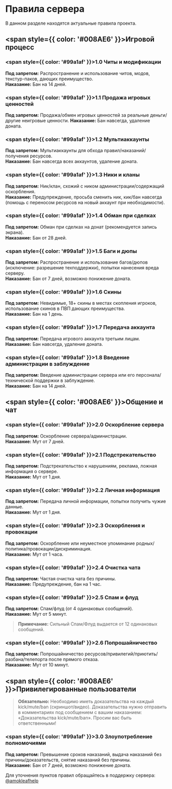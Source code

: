 
# Правила сервера

В данном разделе находятся актуальные правила проекта.

## <span style={{ color: '#008AE6' }}>Игровой процесс</span>

### <span style={{ color: '#99a1af' }}>1.0 Читы и модификации</span>
**Под запретом:** Распространение и использование читов, модов, текстур-паков, дающих преимущество.  
**Наказание:** Бан на 14 дней.

### <span style={{ color: '#99a1af' }}>1.1 Продажа игровых ценностей</span>
**Под запретом:** Продажа/обмен игровых ценностей за реальные деньги/другие неигровые ценности.
**Наказание:** Бан навсегда, удаление доната.

### <span style={{ color: '#99a1af' }}>1.2 Мультиаккаунты</span>
**Под запретом:** Мультиаккаунты для обхода правил/наказаний/получения ресурсов.  
**Наказание:** Бан навсегда всех аккаунтов, удаление доната.

### <span style={{ color: '#99a1af' }}>1.3 Ники и кланы</span>
**Под запретом:** Ник/клан, схожий с ником администрации/содержащий оскорбления.  
**Наказание:** Предупреждение, просьба сменить ник, кик/бан навсегда (помощь с переносом ресурсов на новый аккаунт при необходимости).

### <span style={{ color: '#99a1af' }}>1.4 Обман при сделках</span>
**Под запретом:** Обман при сделках на донат (рекомендуется запись экрана).  
**Наказание:** Бан от 28 дней.

### <span style={{ color: '#99a1af' }}>1.5 Баги и дюпы</span>
**Под запретом:** Распространение и использование багов/дюпов (исключение: разрешение техподдержки), попытки нанесения вреда серверу.  
**Наказание:** Бан от 7 дней, возможно понижение доната.

### <span style={{ color: '#99a1af' }}>1.6 Скины</span>
**Под запретом:** Невидимые, 18+ скины в местах скопления игроков, использование скинов в ПВП дающих преимущества.  
**Наказание:** Бан на 1 день.

### <span style={{ color: '#99a1af' }}>1.7 Передача аккаунта</span>
**Под запретом:** Передача игрового аккаунта третьим лицам.     
**Наказание:** Бан навсегда, удаление доната.

### <span style={{ color: '#99a1af' }}>1.8 Введение администрации в заблуждение</span>
**Под запретом:** Введение администрации сервера или его персонала/технической поддержки в заблуждение.     
**Наказание:** Бан на 14 дней.

## <span style={{ color: '#008AE6' }}>Общение и чат</span>

### <span style={{ color: '#99a1af' }}>2.0 Оскорбление сервера</span>
**Под запретом:** Оскорбление сервера/администрации.  
**Наказание:** Мут от 7 дней.

### <span style={{ color: '#99a1af' }}>2.1 Подстрекательство</span>
**Под запретом:** Подстрекательство к нарушениям, реклама, ложная информация о сервере.  
**Наказание:** Мут от 1 дня.

### <span style={{ color: '#99a1af' }}>2.2 Личная информация</span>
**Под запретом:** Передача личной информации, попытки получить чужие данные.  
**Наказание:** Мут от 1 дня.

### <span style={{ color: '#99a1af' }}>2.3 Оскорбления и провокации</span>
**Под запретом:** Оскорбление или неуместное упоминание родных/политика/провокации/дискриминация.  
**Наказание:** Мут от 1 часа.

### <span style={{ color: '#99a1af' }}>2.4 Очистка чата</span>
**Под запретом:** Частая очистка чата без причины.  
**Наказание:** Предупреждение, бан на 1 час.

### <span style={{ color: '#99a1af' }}>2.5 Спам и флуд</span>
**Под запретом:** Спам/флуд (от 4 одинаковых сообщений).  
**Наказание:** Мут от 5 минут.

> **Примечание:** Сильный Спам/Флуд выдается от 12 одинаковых сообщений.

### <span style={{ color: '#99a1af' }}>2.6 Попрошайничество</span>
**Под запретом:** Попрошайничество ресурсов/привилегий/приютить/разбана/телепорта после прямого отказа.  
**Наказание:** Мут от 10 минут.

## <span style={{ color: '#008AE6' }}>Привилегированные пользователи</span>

> **Обязательно:** Необходимо иметь доказательства на каждый kick/mute/ban (скриншот/видео). Доказательства нужно отправить в комментариях под сообщением с вашим наказанием: «Доказательства kick/mute/ban». Просим вас быть ответственными!

### <span style={{ color: '#99a1af' }}>3.0 Злоупотребление полномочиями</span>
**Под запретом:** Превышение сроков наказаний, выдача наказаний без причины/доказательств, снятие наказаний без причины.  
**Наказание:** Бан от 7 дней, возможно понижение доната.

<Callout type='info'>
    Для уточнения пунктов правил обращайтесь в поддержку сервера: <a href='https://t.me/amokleafhelp'>@amokleafhelp</a>
</Callout>